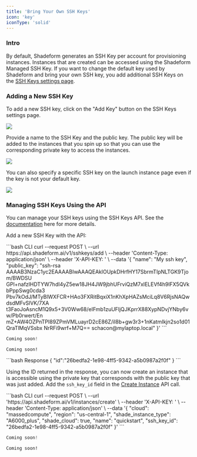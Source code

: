 ```yaml
---
title: 'Bring Your Own SSH Keys'
icon: 'key'
iconType: 'solid'
---
```

### Intro
By default, Shadeform generates an SSH Key per account for provisioning instances.
Instances that are created can be accessed using the Shadeform Managed SSH Key.
If you want to change the default key used by Shadeform and bring your own SSH key, you add additional SSH Keys on the [SSH Keys settings page](https://platform.shadeform.ai/settings/ssh-keys).

### Adding a New SSH Key
To add a new SSH key, click on the "Add Key" button on the SSH Keys settings page.

<img src="/images/addsshkey.png"></img>

Provide a name to the SSH Key and the public key. The public key will be added to the instances that you spin up so that you can use the corresponding private key to access the instances.

<img src="/images/addsshkey2.png"></img>

You can also specify a specific SSH key on the launch instance page even if the key is not your default key.

<img src="/images/addsshkey3.png"></img>

### Managing SSH Keys Using the API

You can manage your SSH keys using the SSH Keys API. See the [documentation](/api-reference/sshkeys/sshkeys-add) here for more details.

Add a new SSH Key with the API:

<CodeGroup>
  ```bash CLI
  curl --request POST \
  --url https://api.shadeform.ai/v1/sshkeys/add \
  --header 'Content-Type: application/json' \
  --header 'X-API-KEY: <api-key>' \
  --data '{
    "name": "My ssh key",
    "public_key": "ssh-rsa AAAAB3NzaC1yc2EAAAABIwAAAQEAklOUpkDHrfHY17SbrmTIpNLTGK9Tjom/BWDSU GPl+nafzlHDTYW7hdI4yZ5ew18JH4JW9jbhUFrviQzM7xlELEVf4h9lFX5QVkbPppSwg0cda3 Pbv7kOdJ/MTyBlWXFCR+HAo3FXRitBqxiX1nKhXpHAZsMciLq8V6RjsNAQwdsdMFvSlVK/7XA t3FaoJoAsncM1Q9x5+3V0Ww68/eIFmb1zuUFljQJKprrX88XypNDvjYNby6vw/Pb0rwert/En mZ+AW4OZPnTPI89ZPmVMLuayrD2cE86Z/il8b+gw3r3+1nKatmIkjn2so1d01QraTlMqVSsbx NrRFi9wrf+M7Q== schacon@mylaptop.local"
  }'
  ```

  ```python Python
  Coming soon!
  ```

  ```golang Go
  Coming soon!
  ```
</CodeGroup>
```bash Response
{
  "id":"26bedfa2-1e98-4ff5-9342-a5b0987a2f0f"
}
```

Using the ID returned in the response, you can now create an instance that is accessible using the private key that corresponds with the public key that was just added.
Add the `ssh_key_id` field in the [Create Instance](/api-reference/instances/instances-create) API call.

<CodeGroup>
  ```bash CLI
  curl --request POST \
  --url 'https://api.shadeform.ai/v1/instances/create' \
  --header 'X-API-KEY: <api-key>' \
  --header 'Content-Type: application/json' \
  --data '{
    "cloud": "massedcompute",
    "region": "us-central-1",
    "shade_instance_type": "A6000_plus",
    "shade_cloud": true,
    "name": "quickstart",
    "ssh_key_id": "26bedfa2-1e98-4ff5-9342-a5b0987a2f0f"
  }'
  ```

  ```python Python
  Coming soon!
  ```

  ```golang Go
  Coming soon!
  ```
</CodeGroup>
